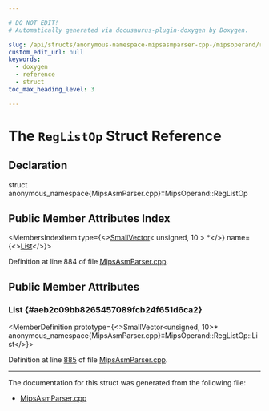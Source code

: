 ```yaml
---

# DO NOT EDIT!
# Automatically generated via docusaurus-plugin-doxygen by Doxygen.

slug: /api/structs/anonymous-namespace-mipsasmparser-cpp-/mipsoperand/reglistop
custom_edit_url: null
keywords:
  - doxygen
  - reference
  - struct
toc_max_heading_level: 3

---
```





# The `RegListOp` Struct Reference

<DoxygenPage pluginConfig={pluginConfig}>



## Declaration

<CodeBlock>struct anonymous_namespace{MipsAsmParser.cpp}::MipsOperand::RegListOp</CodeBlock>

## Public Member Attributes Index

<MembersIndex>

<MembersIndexItem
  type={<><a href="/docs/api/classes/llvm/smallvector">SmallVector</a>&lt; unsigned, 10 &gt; &#42;</>}
  name={<><a href="#aeb2c09bb8265457089fcb24f651d6ca2">List</a></>}>
</MembersIndexItem>

</MembersIndex>


Definition at line 884 of file <a href="/docs/api/files/lib/lib/target/lib/target/mips/lib/target/mips/asmparser/mipsasmparser-cpp">MipsAsmParser.cpp</a>.

<SectionDefinition>

## Public Member Attributes

### List {#aeb2c09bb8265457089fcb24f651d6ca2}

<MemberDefinition
  prototype={<>SmallVector&lt;unsigned, 10&gt;&#42; anonymous&#95;namespace&#123;MipsAsmParser.cpp&#125;::MipsOperand::RegListOp::List</>}>

Definition at line <a href="/docs/api/files/lib/lib/target/lib/target/mips/lib/target/mips/asmparser/mipsasmparser-cpp/#l00885">885</a> of file <a href="/docs/api/files/lib/lib/target/lib/target/mips/lib/target/mips/asmparser/mipsasmparser-cpp">MipsAsmParser.cpp</a>.
</MemberDefinition>

</SectionDefinition>

<hr/>

The documentation for this struct was generated from the following file:

<ul>
<li><a href="/docs/api/files/lib/lib/target/lib/target/mips/lib/target/mips/asmparser/mipsasmparser-cpp">MipsAsmParser.cpp</a></li>
</ul>

</DoxygenPage>
